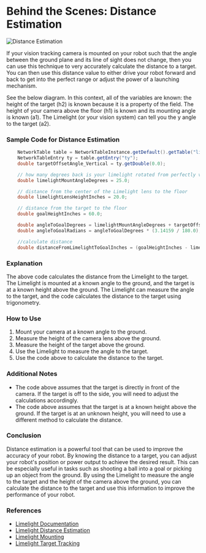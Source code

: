 
<Head>
    <title>Distance Estimation - FEDS201</title>
    <meta property="og:title" content="Distance Estimation - FEDS201" key="title" />
</Head>

# Behind the Scenes: Distance Estimation

![Distance Estimation](https://docs.limelightvision.io/assets/images/DistanceEstimation-fbeedeeffc534927496c7180d374525c.jpg)

If your vision tracking camera is mounted on your robot such that the angle between the ground plane and its line of sight does not change, then you can use this technique to very accurately calculate the distance to a target. You can then use this distance value to either drive your robot forward and back to get into the perfect range or adjust the power of a launching mechanism.

See the below diagram. In this context, all of the variables are known: the height of the target (h2) is known because it is a property of the field. The height of your camera above the floor (h1) is known and its mounting angle is known (a1). The Limelight (or your vision system) can tell you the y angle to the target (a2).



### Sample Code for Distance Estimation

```java
    NetworkTable table = NetworkTableInstance.getDefault().getTable("limelight");
    NetworkTableEntry ty = table.getEntry("ty");
    double targetOffsetAngle_Vertical = ty.getDouble(0.0);

    // how many degrees back is your limelight rotated from perfectly vertical?
    double limelightMountAngleDegrees = 25.0;

    // distance from the center of the Limelight lens to the floor
    double limelightLensHeightInches = 20.0;

    // distance from the target to the floor
    double goalHeightInches = 60.0;

    double angleToGoalDegrees = limelightMountAngleDegrees + targetOffsetAngle_Vertical;
    double angleToGoalRadians = angleToGoalDegrees * (3.14159 / 180.0);

    //calculate distance
    double distanceFromLimelightToGoalInches = (goalHeightInches - limelightLensHeightInches) / Math.tan(angleToGoalRadians);
```

### Explanation

The above code calculates the distance from the Limelight to the target. The Limelight is mounted at a known angle to the ground, and the target is at a known height above the ground. The Limelight can measure the angle to the target, and the code calculates the distance to the target using trigonometry.

### How to Use

1. Mount your camera at a known angle to the ground.
2. Measure the height of the camera lens above the ground.
3. Measure the height of the target above the ground.
4. Use the Limelight to measure the angle to the target.
5. Use the code above to calculate the distance to the target.



### Additional Notes

- The code above assumes that the target is directly in front of the camera. If the target is off to the side, you will need to adjust the calculations accordingly.
- The code above assumes that the target is at a known height above the ground. If the target is at an unknown height, you will need to use a different method to calculate the distance.

### Conclusion

Distance estimation is a powerful tool that can be used to improve the accuracy of your robot. By knowing the distance to a target, you can adjust your robot's position or power output to achieve the desired result. This can be especially useful in tasks such as shooting a ball into a goal or picking up an object from the ground. By using the Limelight to measure the angle to the target and the height of the camera above the ground, you can calculate the distance to the target and use this information to improve the performance of your robot.

### References

- [Limelight Documentation](https://docs.limelightvision.io/en/latest/)
- [Limelight Distance Estimation](https://docs.limelightvision.io/docs/docs-limelight/tutorials/tutorial-estimating-distance)
- [Limelight Mounting](https://docs.limelightvision.io/en/latest/cs_mounting.html)
- [Limelight Target Tracking](https://docs.limelightvision.io/en/latest/cs_target_tracking.html)